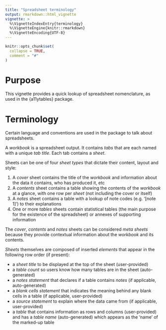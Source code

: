 ```yaml
---
title: "Spreadsheet terminology"
output: rmarkdown::html_vignette
vignette: >
  %\VignetteIndexEntry{terminology}
  %\VignetteEngine{knitr::rmarkdown}
  %\VignetteEncoding{UTF-8}
---
```


```r
knitr::opts_chunk$set(
  collapse = TRUE,
  comment = "#"
)
```

# Purpose

This vignette provides a quick lookup of spreadsheet nomenclature, as used in the {a11ytables} package.

# Terminology

Certain language and conventions are used in the package to talk about spreadsheets.

A _workbook_ is a spreadsheet output. It contains _tabs_ that are each named with a unique _tab title_. Each tab contains a _sheet_.

Sheets can be one of four _sheet types_ that dictate their content, layout and style:

1. A _cover_ sheet contains the title of the _workbook_ and information about the data it contains, who has produced it, etc
2. A _contents_ sheet contains a table showing the contents of the _workbook_ at a glance, with one row per _sheet_ (not including the cover or itself)
3. A _notes_ sheet contains a table with a lookup of note codes (e.g. '[note 1]') to their explanations
4. One or more _tables_ sheets contain statistical tables (the main purpose for the existence of the spreadsheet) or annexes of supporting information

The _cover_, _contents_ and _notes_ sheets can be considered _meta sheets_ because they provide contextual information about the _workbook_ and its contents.

_Sheets_ themselves are composed of inserted _elements_ that appear in the following row order (if present):

* a _sheet title_ to be displayed at the top of the sheet (user-provided)
* a _table count_ so users know how many tables are in the sheet (auto-generated)
* a _notes statement_ that declares if a table contains _notes_ (if applicable, auto-generated)
* a _blank cells statement_ that indicates the meaning behind any blank cells in a table (if applicable, user-provided)
* a _source statement_ to explain where the data came from (if applicable, user-provided)
* a _table_ that contains information as rows and columns (user-provided) and has a _table name_ (auto-generated) which appears as the 'name' of the marked-up table

